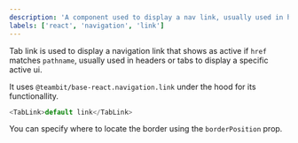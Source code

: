 ```yaml
---
description: 'A component used to display a nav link, usually used in headers or tabs to display a specific active ui'
labels: ['react', 'navigation', 'link']
---
```



Tab link is used to display a navigation link that shows as active if `href` matches `pathname`, usually used in headers or tabs to display a specific active ui.

It uses `@teambit/base-react.navigation.link` under the hood for its functionallity.

```js live
<TabLink>default link</TabLink>
```

You can specify where to locate the border using the `borderPosition` prop.